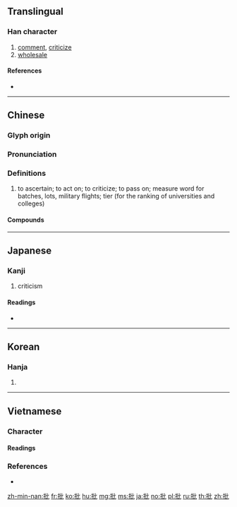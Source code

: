 {{character info/new}}
==Translingual==

===Han character===
{{Han char|rn=64|rad=手|as=04|sn=7|four=51010|canj=QPP|ids=⿰扌比}}

# [[comment]], [[criticize]]
# [[wholesale]]

====References====
* {{Han ref|kx=0419.120|dkj=11845|dj=0766.040|hdz=31835.050|uh=6279|ud=25209|bh=A7E5|bd=42981}}

----

==Chinese==
{{zh-forms}}

===Glyph origin===
{{Han etym}}

===Pronunciation===
{{zh-pron
|m=pī
|m-s=pi1/pei1
|c=pai1
|h=pfs=phî
|mn=phe/phoe
|mc=y
|oc=y
|cat=
}}

===Definitions===
{{zh-hanzi}}

# to ascertain; to act on; to criticize; to pass on; measure word for batches, lots, military flights; tier (for the ranking of universities and colleges) {{attention|zh|needs check/formatting}}

====Compounds====
{{zh-der|審批|勾批|報批|差批|引繩批根|岔批兒|分批|一批|大批|假批子|印象批評|催批|批銷|批首|橫批|批閱|批詔|批逆鱗|抹月批風|批注|批點|批准|批頭棍|批命|批判|批改|批頭竹片|批尸|批條|批件|批撥|批發市場|批單|批發價格|搗虛批吭|批較|批削|批轉|批貨|朱批|批駁|批辦|手批|硃批|批註|批抹|批頭|批胸|批書|批迴|批購|批子|批行|眉批|批量|批紅判白|批語|文學批評|批發|批文|批次處理|批發價|批判哲學|批回|批覆|批八字|批頰|批發商|批答|批示|核批|批價|批亢擣虛|批鬥|批評|批郤導窾|批風抹月|解批|竹批兒|躉批|註批|自我批評|解析批評|薄批細切}}

----

==Japanese==

===Kanji===
{{ja-kanji|grade=6|rs=手04}}

# criticism
====Readings====
* {{ja-readings|goon=[[はい]] (hai)|kanon=[[へい]] (hei)|kanyoon=[[ひ]] (hi)|kun=[[うつ]] (utsu)}}

----

==Korean==

===Hanja===
{{ko-hanja|hangeul=비, 별|eumhun=|rv=bi, byeol|mr=pi, pyŏl|y=pi, pyel}}

# {{defn|lang=ko|sort=手04}}

----

==Vietnamese==

===Character===
====Readings====
{{vi-readings|hanviet=phi|nom=phê, phe, phây|rs=手04}}

===References===
* {{R:WinVNKey:Lê Sơn Thanh}}

[[zh-min-nan:批]]
[[fr:批]]
[[ko:批]]
[[hu:批]]
[[mg:批]]
[[ms:批]]
[[ja:批]]
[[no:批]]
[[pl:批]]
[[ru:批]]
[[th:批]]
[[zh:批]]